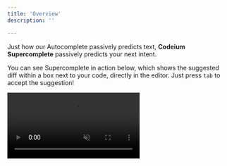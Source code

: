 ```yaml
---
title: 'Overview'
description: ''

---
```

Just how our Autocomplete passively predicts text, **Codeium Supercomplete** passively predicts your next intent. 

You can see Supercomplete in action below, which shows the suggested diff within a box next to your code, directly in the editor. Just press `tab` to accept the suggestion!

<Frame>
    <video 
        autoPlay
        muted
        loop
        playsInline
        src="/assets/supercomplete-demo.mp4"/>
</Frame>

Supercomplete makes suggestions based on the context of your code, _both before and after_ your current cursor position..

Suggestions appear in a box on the side as you type. You can press `esc` to cancel a suggestion.

## Use cases to trigger Supercomplete

Supercomplete and Autocomplete work in harmony to provide you with the smoothest experience to optimize your flow state. 

That being said, Supercomplete will only trigger in certain scenarios where it is most beneficial to the developer. Below, you can find a few examples of helpful Supercomplete use cases. 

<Frame caption="Correcting typos and mistakes">
  <video
    muted
    controls
    playsInline
    src="/assets/supercomplete-correct.mp4"/>
</Frame>

<Frame caption="Renaming variables">
  <video
    controls
    muted
    playsInline
    src="/assets/supercomplete-rename.mp4"/>
</Frame>

<Frame caption="Modifying data schema">
  <video
    controls
    muted
    playsInline
    src="/assets/supercomplete-data-schema.mp4"/>
</Frame>

<Frame caption="Automatically binding event handlers">
  <video
    controls
    muted
    playsInline
    src="/assets/supercomplete-button.mp4"/>
</Frame>